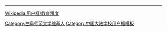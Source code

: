 {{Userbox
  |border-c = #aaaa00
  |border-s = 1
  |id-c     = #ffffff
  |id-s     = 10
  |id-fc    = #0000
  |info-c   = #EEE89F
  |info-s   = 10
  |info-fc  = black
  |id       = [[File:曲阜师范大学校门.jpg|43px]]
  |info     = 这个用户是<span class="org">'''[[曲阜师范大学]]'''</span>的校友、学生或老师
}}
<includeonly>[[Category:曲阜师范大学维基人]]</includeonly>
<noinclude>
<div style="clear:both">
----
[[Wikipedia:用户框/教育程度]]</div>
{{UF-hcard-part}}
[[Category:中国大陆学校用户框模板]]
</noinclude>
